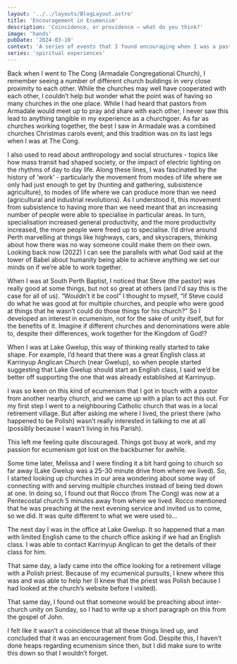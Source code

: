 ```yaml
---
layout: '../../layouts/BlogLayout.astro'
title: 'Encouragement in Ecumenism'
description: 'Coincidence, or providence – what do you think?'
image: 'hands'
pubDate: '2024-03-10'
context: 'A series of events that I found encouraging when I was a pastor at Lake Gwelup Christian Church.'
series: 'spiritual experiences'
---
```


Back when I went to The Cong (Armadale Congregational Church), I remember seeing a number of different church buildings in very close proximity to each other. While the churches may well have cooperated with each other, I couldn’t help but wonder what the point was of having so many churches in the one place. While I had heard that pastors from Armadale would meet up to pray and share with each other, I never saw this lead to anything tangible in my experience as a churchgoer. As far as churches working together, the best I saw in Armadale was a combined churches Christmas carols event, and this tradition was on its last legs when I was at The Cong.

I also used to read about anthropology and social structures - topics like how mass transit had shaped society, or the impact of electric lighting on the rhythms of day to day life. Along these lines, I was fascinated by the history of ‘work’ - particularly the movement from modes of life where we only had just enough to get by (hunting and gathering, subsistence agriculture), to modes of life where we can produce more than we need (agricultural and industrial revolutions). As I understood it, this movement from subsistence to having more than we need meant that an increasing number of people were able to specialise in particular areas. In turn, specialisation increased general productivity, and the more productivity increased, the more people were freed up to specialise. I’d drive around Perth marvelling at things like highways, cars, and skyscrapers, thinking about how there was no way someone could make them on their own. Looking back now (2022) I can see the parallels with what God said at the tower of Babel about humanity being able to achieve anything we set our minds on if we’re able to work together.

When I was at South Perth Baptist, I noticed that Steve (the pastor) was really good at some things, but not so great at others (and I'd say this is the case for all of us). “Wouldn’t it be cool” I thought to myself, “if Steve could do what he was good at for multiple churches, and people who were good at things that he wasn’t could do those things for his church?” So I developed an interest in ecumenism, not for the sake of unity itself, but for the benefits of it. Imagine if different churches and denominations were able to, despite their differences, work together for the Kingdom of God!?

When I was at Lake Gwelup, this way of thinking really started to take shape. For example, I’d heard that there was a great English class at Karrinyup Anglican Church (near Gwelup), so when people started suggesting that Lake Gwelup should start an English class, I said we’d be better off supporting the one that was already established at Karrinyup.

I was so keen on this kind of ecumenism that I got in touch with a pastor from another nearby church, and we came up with a plan to act this out. For my first step I went to a neighbouring Catholic church that was in a local retirement village. But after asking me where I lived, the priest there (who happened to be Polish) wasn’t really interested in talking to me at all (possibly because I wasn’t living in his Parish).

This left me feeling quite discouraged. Things got busy at work, and my passion for ecumenism got lost on the backburner for awhile.

Some time later, Melissa and I were finding it a bit hard going to church so far away (Lake Gwelup was a 25-30 minute drive from where we lived). So, I started looking up churches in our area wondering about some way of connecting with and serving multiple churches instead of being tied down at one. In doing so, I found out that Rocco (from The Cong) was now at a Pentecostal church 5 minutes away from where we lived. Rocco mentioned that he was preaching at the next evening service and invited us to come, so we did. It was quite different to what we were used to...

The next day I was in the office at Lake Gwelup. It so happened that a man with limited English came to the church office asking if we had an English class. I was able to contact Karrinyup Anglican to get the details of their class for him.

That same day, a lady came into the office looking for a retirement village with a Polish priest. Because of my ecumenical pursuits, I knew where this was and was able to help her (I knew that the priest was Polish because I had looked at the church’s website before I visited).

That same day, I found out that someone would be preaching about inter-church unity on Sunday, so I had to write up a short paragraph on this from the gospel of John.

I felt like it wasn’t a coincidence that all these things lined up, and concluded that it was an encouragement from God. Despite this, I haven’t done heaps regarding ecumenism since then, but I did make sure to write this down so that I wouldn’t forget.
